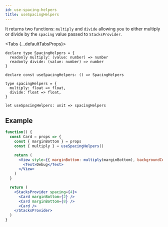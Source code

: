 ```yaml
---
id: use-spacing-helpers
title: useSpacingHelpers
---
```



It returns two functions: `multiply` and `divide` allowing you to either multiply or divide by the `spacing` value passed to `StacksProvider`.

<Tabs {...defaultTabsProps}>
<TabItem value="typescript">

```tsx
declare type SpacingHelpers = {
  readonly multiply: (value: number) => number
  readonly divide: (value: number) => number
}

declare const useSpacingHelpers: () => SpacingHelpers
```

</TabItem>
<TabItem value="rescript">

```res
type spacingHelpers = {
  multiply: float => float,
  divide: float => float,
}

let useSpacingHelpers: unit => spacingHelpers
```

</TabItem>
</Tabs>

## Example

```jsx live
function() {
  const Card = props => {
    const { marginBottom } = props
    const { multiply } = useSpacingHelpers()

    return (
      <View style={{ marginBottom: multiply(marginBottom), backgroundColor: 'red' }}>
        <Text>Debug</Text>
      </View>
    )
  }

  return (
    <StacksProvider spacing={4}>
      <Card marginBottom={2} />
      <Card marginBottom={8} />
      <Card />
    </StacksProvider>
  )
}
```
